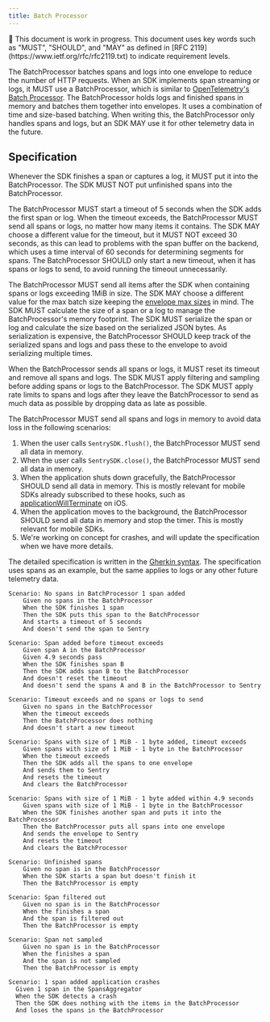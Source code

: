 ```yaml
---
title: Batch Processor
---
```


<Alert level="warning">
  🚧 This document is work in progress.
</Alert>

<Alert>
  This document uses key words such as "MUST", "SHOULD", and "MAY" as defined in [RFC 2119](https://www.ietf.org/rfc/rfc2119.txt) to indicate requirement levels.
</Alert>

The BatchProcessor batches spans and logs into one envelope to reduce the number of HTTP requests. When an SDK implements span streaming or logs, it MUST use a BatchProcessor, which is similar to [OpenTelemetry's Batch Processor](https://github.com/open-telemetry/opentelemetry-collector/blob/main/processor/batchprocessor/README.md). The BatchProcessor holds logs and finished spans in memory and batches them together into envelopes. It uses a combination of time and size-based batching. When writing this, the BatchProcessor only handles spans and logs, but an SDK MAY use it for other telemetry data in the future.

## Specification

Whenever the SDK finishes a span or captures a log, it MUST put it into the BatchProcessor. The SDK MUST NOT put unfinished spans into the BatchProcessor.

The BatchProcessor MUST start a timeout of 5 seconds when the SDK adds the first span or log. When the timeout exceeds, the BatchProcessor MUST send all spans or logs, no matter how many items it contains. The SDK MAY choose a different value for the timeout, but it MUST NOT exceed 30 seconds, as this can lead to problems with the span buffer on the backend, which uses a time interval of 60 seconds for determining segments for spans. The BatchProcessor SHOULD only start a new timeout, when it has spans or logs to send, to avoid running the timeout unnecessarily.

The BatchProcessor MUST send all items after the SDK when containing spans or logs exceeding 1MiB in size. The SDK MAY choose a different value for the max batch size keeping the [envelope max sizes](/sdk/data-model/envelopes/#size-limits) in mind. The SDK MUST calculate the size of a span or a log to manage the BatchProcessor's memory footprint. The SDK MUST serialize the span or log and calculate the size based on the serialized JSON bytes. As serialization is expensive, the BatchProcessor SHOULD keep track of the serialized spans and logs and pass these to the envelope to avoid serializing multiple times.

When the BatchProcessor sends all spans or logs, it MUST reset its timeout and remove all spans and logs. The SDK MUST apply filtering and sampling before adding spans or logs to the BatchProcessor. The SDK MUST apply rate limits to spans and logs after they leave the BatchProcessor to send as much data as possible by dropping data as late as possible.

The BatchProcessor MUST send all spans and logs in memory to avoid data loss in the following scenarios:

1. When the user calls `SentrySDK.flush()`, the BatchProcessor MUST send all data in memory.
2. When the user calls  `SentrySDK.close()`, the BatchProcessor MUST send all data in memory.
3. When the application shuts down gracefully, the BatchProcessor SHOULD send all data in memory. This is mostly relevant for mobile SDKs already subscribed to these hooks, such as [applicationWillTerminate](https://developer.apple.com/documentation/uikit/uiapplicationdelegate/applicationwillterminate(_:)) on iOS.
4. When the application moves to the background, the BatchProcessor SHOULD send all data in memory and stop the timer. This is mostly relevant for mobile SDKs.
5. We're working on concept for crashes, and will update the specification when we have more details.

The detailed specification is written in the [Gherkin syntax](https://cucumber.io/docs/gherkin/reference/). The specification uses spans as an example, but the same applies to logs or any other future telemetry data.


```Gherkin
Scenario: No spans in BatchProcessor 1 span added
    Given no spans in the BatchProcessor
    When the SDK finishes 1 span
    Then the SDK puts this span to the BatchProcessor
    And starts a timeout of 5 seconds
    And doesn't send the span to Sentry

Scenario: Span added before timeout exceeds
    Given span A in the BatchProcessor
    Given 4.9 seconds pass
    When the SDK finishes span B
    Then the SDK adds span B to the BatchProcessor
    And doesn't reset the timeout
    And doesn't send the spans A and B in the BatchProcessor to Sentry

Scenario: Timeout exceeds and no spans or logs to send
    Given no spans in the BatchProcessor
    When the timeout exceeds
    Then the BatchProcessor does nothing
    And doesn't start a new timeout

Scenario: Spans with size of 1 MiB - 1 byte added, timeout exceeds
    Given spans with size of 1 MiB - 1 byte in the BatchProcessor
    When the timeout exceeds
    Then the SDK adds all the spans to one envelope
    And sends them to Sentry
    And resets the timeout
    And clears the BatchProcessor

Scenario: Spans with size of 1 MiB - 1 byte added within 4.9 seconds
    Given spans with size of 1 MiB - 1 byte in the BatchProcessor
    When the SDK finishes another span and puts it into the BatchProcessor
    Then the BatchProcessor puts all spans into one envelope
    And sends the envelope to Sentry
    And resets the timeout
    And clears the BatchProcessor

Scenario: Unfinished spans
    Given no span is in the BatchProcessor
    When the SDK starts a span but doesn't finish it
    Then the BatchProcessor is empty

Scenario: Span filtered out
    Given no span is in the BatchProcessor
    When the finishes a span
    And the span is filtered out
    Then the BatchProcessor is empty

Scenario: Span not sampled
    Given no span is in the BatchProcessor
    When the finishes a span
    And the span is not sampled
    Then the BatchProcessor is empty

Scenario: 1 span added application crashes
  Given 1 span in the SpansAggregator
  When the SDK detects a crash
  Then the SDK does nothing with the items in the BatchProcessor
  And loses the spans in the BatchProcessor

```
